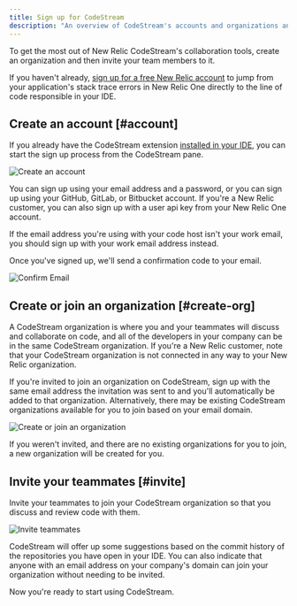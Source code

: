 ```yaml
---
title: Sign up for CodeStream
description: "An overview of CodeStream's accounts and organizations and how to set those up for your team."
---
```


To get the most out of New Relic CodeStream's collaboration tools, create an
organization and then invite your team members to it. 

If you haven't already, [sign up for a free New Relic
account](https://newrelic.com/signup) to jump from your application's stack
trace errors in New Relic One directly to the line of code responsible in your
IDE.

## Create an account [#account]

If you already have the CodeStream extension [installed in your
IDE](/docs/codestream/start-here/install-codestream), you can start the sign up
process from the CodeStream pane.

![Create an account](./images/CreateAnAccount6.png)

You can sign up using your email address and a password, or you can sign up using
your GitHub, GitLab, or Bitbucket account. If you're a New Relic customer, you can also sign up with a user api
key from your New Relic One account.

If the email address you're using with your code host isn't your work email, you
should sign up with your work email address instead.

Once you've signed up, we'll send a confirmation code to your email.

![Confirm Email](./images/EmailConfirmation1.png)

## Create or join an organization [#create-org]

A CodeStream organization is where you and your teammates will discuss and
collaborate on code, and all of the developers in your company can be in the
same CodeStream organization. If you're a New Relic customer, note that your
CodeStream organization is not connected in any way to your New Relic
organization.

If you're invited to join an organization on CodeStream, sign up with the same
email address the invitation was sent to and you'll automatically be added to
that organization. Alternatively, there may be existing CodeStream organizations
available for you to join based on your email domain.

![Create or join an organization](./images/CreateOrJoinOrg.png)

If you weren't invited, and there are no existing organizations for you to join,
a new organization will be created for you.

## Invite your teammates [#invite]

Invite your teammates to join your CodeStream organization so that you discuss
and review code with them.

![Invite teammates](./images/InviteTeammates.png)

CodeStream will offer up some suggestions based on the commit history of the
repositories you have open in your IDE. You can also indicate that anyone with
an email address on your company's domain can join your organization without
needing to be invited.

Now you're ready to start using CodeStream.